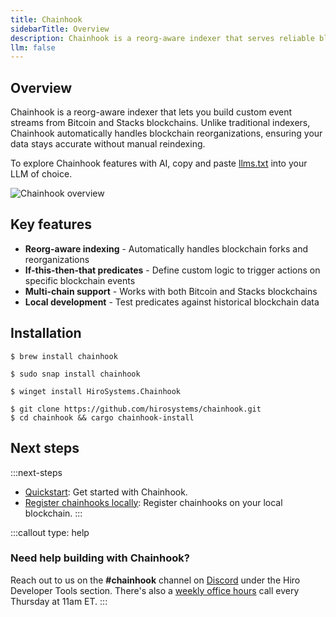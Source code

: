 ```yaml
---
title: Chainhook
sidebarTitle: Overview
description: Chainhook is a reorg-aware indexer that serves reliable blockchain data for Bitcoin and Stacks.
llm: false
---
```


## Overview

Chainhook is a reorg-aware indexer that lets you build custom event streams from Bitcoin and Stacks blockchains. Unlike traditional indexers, Chainhook automatically handles blockchain reorganizations, ensuring your data stays accurate without manual reindexing.

To explore Chainhook features with AI, copy and paste [llms.txt](/tools/chainhook/llms.txt) into your LLM of choice.

![Chainhook overview](/images/tools/chainhook/overview.svg)

## Key features

- **Reorg-aware indexing** - Automatically handles blockchain forks and reorganizations
- **If-this-then-that predicates** - Define custom logic to trigger actions on specific blockchain events
- **Multi-chain support** - Works with both Bitcoin and Stacks blockchains
- **Local development** - Test predicates against historical blockchain data

## Installation

<TerminalPicker storage="macOs">

```terminal !! macOS
$ brew install chainhook
```

```terminal !! Linux
$ sudo snap install chainhook
```

```terminal !! Windows
$ winget install HiroSystems.Chainhook
```

```terminal !! Cargo
$ git clone https://github.com/hirosystems/chainhook.git
$ cd chainhook && cargo chainhook-install
```

</TerminalPicker>

## Next steps

:::next-steps
- [Quickstart](/tools/chainhook/quickstart): Get started with Chainhook.
- [Register chainhooks locally](/tools/chainhook/register-chainhooks-on-devnet): Register chainhooks on your local blockchain.
:::

:::callout
type: help
### Need help building with Chainhook?
Reach out to us on the **#chainhook** channel on [Discord](https://stacks.chat/) under the Hiro Developer Tools section. There's also a [weekly office hours](https://www.addevent.com/event/oL21905919) call every Thursday at 11am ET.
:::

